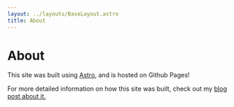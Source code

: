```yaml
---
layout: ../layouts/BaseLayout.astro
title: About
---
```



# About

This site was built using <Icon name="vscode-icons:file-type-astro"/>[Astro](https://astro.build/), and is hosted on Github Pages!

For more detailed information on how this site was built, check out my [blog post about it.](/blog/building-this-site/)
